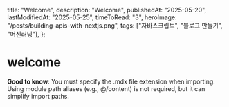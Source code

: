   title: "Welcome",
  description: "Welcome",
  publishedAt: "2025-05-20",
  lastModifiedAt: "2025-05-25",
  timeToRead: "3",
  heroImage: "/posts/building-apis-with-nextjs.png",
  tags: ["자바스크립트", "블로그 만들기", "머신러닝"],
};

# welcome

**Good to know**: You must specify the .mdx file extension when importing. Using module path aliases (e.g., @/content) is not required, but it can simplify import paths.

